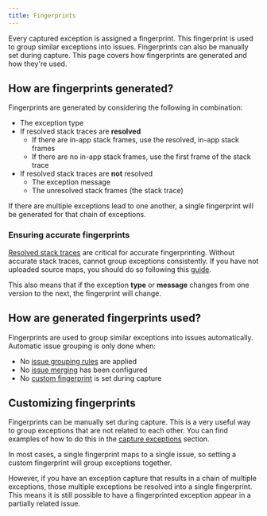 ```yaml
---
title: Fingerprints
---
```


Every captured exception is assigned a fingerprint. This fingerprint is used to group similar exceptions into issues. Fingerprints can also be manually set during capture. This page covers how fingerprints are generated and how they're used.

## How are fingerprints generated?

Fingerprints are generated by considering the following in combination:
- The exception type
- If resolved stack traces are **resolved**
    - If there are in-app stack frames, use the resolved, in-app stack frames
    - If there are no in-app stack frames, use the first frame of the stack trace
- If resolved stack traces are **not** resolved
    - The exception message
    - The unresolved stack frames (the stack trace)

If there are multiple exceptions lead to one another, a single fingerprint will be generated for that chain of exceptions.

### Ensuring accurate fingerprints

[Resolved stack traces](/docs/error-tracking/stack-traces) are critical for accurate fingerprinting. Without accurate stack traces, cannot group exceptions consistently. If you have not uploaded source maps, you should do so following this [guide](/docs/error-tracking/upload-source-maps).

This also means that if the exception **type** or **message** changes from one version to the next, the fingerprint will change. 

## How are generated fingerprints used?

Fingerprints are used to group similar exceptions into issues automatically. Automatic issue grouping is only done when:
- No [issue grouping rules](/docs/error-tracking/grouping-issues) are applied
- No [issue merging](/docs/error-tracking/managing-issues#merging-issues) has been configured
- No [custom fingerprint](#customizing-fingerprints) is set during capture

## Customizing fingerprints

Fingerprints can be manually set during capture. This is a very useful way to group exceptions that are not related to each other. You can find examples of how to do this in the [capture exceptions](/docs/error-tracking/capture#customizing-issue-grouping) section.

In most cases, a single fingerprint maps to a single issue, so setting a custom fingerprint will group exceptions together. 

However, if you have an exception capture that results in a chain of multiple exceptions, those multiple exceptions be resolved into a single fingerprint. This means it is still possible to have a fingerprinted exception appear in a partially related issue.
